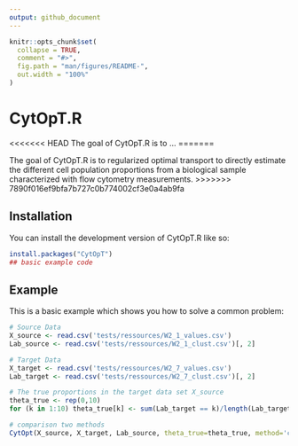 ```yaml
---
output: github_document
---
```


<!-- README.md is generated from README.Rmd. Please edit that file -->

```r
knitr::opts_chunk$set(
  collapse = TRUE,
  comment = "#>",
  fig.path = "man/figures/README-",
  out.width = "100%"
)
```

# CytOpT.R

<<<<<<< HEAD
The goal of CytOpT.R is to ...
=======
<!-- badges: start -->
<!-- badges: end -->

The goal of CytOpT.R is to regularized optimal transport to directly estimate the different cell population proportions from a biological sample characterized with flow cytometry measurements.
>>>>>>> 7890f016ef9bfa7b727c0b774002cf3e0a4ab9fa

## Installation

You can install the development version of CytOpT.R like so:
```r
install.packages("CytOpT")
## basic example code
```


## Example

This is a basic example which shows you how to solve a common problem:

```r
# Source Data
X_source <- read.csv('tests/ressources/W2_1_values.csv')
Lab_source <- read.csv('tests/ressources/W2_1_clust.csv')[, 2]

# Target Data
X_target <- read.csv('tests/ressources/W2_7_values.csv')
Lab_target <- read.csv('tests/ressources/W2_7_clust.csv')[, 2]

# The true proportions in the target data set X_source
theta_true <- rep(0,10)
for (k in 1:10) theta_true[k] <- sum(Lab_target == k)/length(Lab_target)

# comparison two methods
CytOpt(X_source, X_target, Lab_source, theta_true=theta_true, method='comparison_opt')

```


